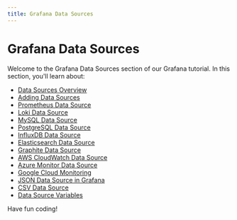 ```yaml
---
title: Grafana Data Sources
---
```


# Grafana Data Sources

Welcome to the Grafana Data Sources section of our Grafana tutorial. In this section, you'll learn about:

- [Data Sources Overview](./0-data-sources-overview.mdx)
- [Adding Data Sources](./1-adding-data-sources.mdx)
- [Prometheus Data Source](./2-prometheus-data-source.mdx)
- [Loki Data Source](./3-loki-data-source.mdx)
- [MySQL Data Source](./5-mysql-data-source.mdx)
- [PostgreSQL Data Source](./6-postgresql-data-source.mdx)
- [InfluxDB Data Source](./7-influxdb-data-source.mdx)
- [Elasticsearch Data Source](./8-elasticsearch-data-source.mdx)
- [Graphite Data Source](./9-graphite-data-source.mdx)
- [AWS CloudWatch Data Source](./10-aws-cloudwatch-data-source.mdx)
- [Azure Monitor Data Source](./11-azure-monitor-data-source.mdx)
- [Google Cloud Monitoring](./12-google-cloud-monitoring.mdx)
- [JSON Data Source in Grafana](./13-json-data-source.mdx)
- [CSV Data Source](./14-csv-data-source.mdx)
- [Data Source Variables](./15-data-source-variables.mdx)

Have fun coding!